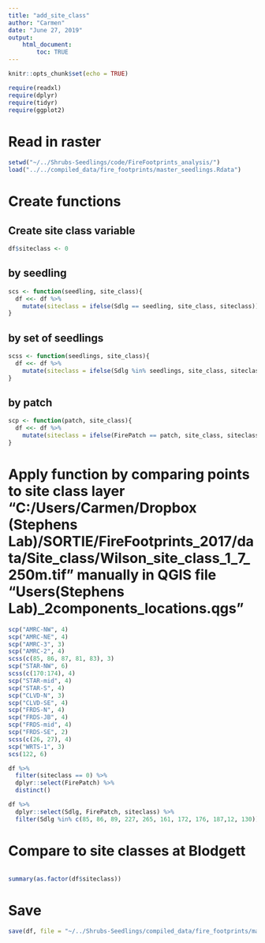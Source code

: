 ```yaml
---
title: "add_site_class"
author: "Carmen"
date: "June 27, 2019"
output: 
    html_document:
        toc: TRUE
---
```


```r
knitr::opts_chunk$set(echo = TRUE)
```

```r
require(readxl)
require(dplyr)
require(tidyr)
require(ggplot2)
```

# Read in raster
```r
setwd("~/../Shrubs-Seedlings/code/FireFootprints_analysis/")
load("../../compiled_data/fire_footprints/master_seedlings.Rdata")
```

# Create functions

## Create site class variable
```r
df$siteclass <- 0
```

## by seedling
```r
scs <- function(seedling, site_class){
  df <<- df %>% 
    mutate(siteclass = ifelse(Sdlg == seedling, site_class, siteclass))
}
```

## by set of seedlings
```r
scss <- function(seedlings, site_class){
  df <<- df %>% 
    mutate(siteclass = ifelse(Sdlg %in% seedlings, site_class, siteclass))
}
```


## by patch
```r
scp <- function(patch, site_class){
  df <<- df %>% 
    mutate(siteclass = ifelse(FirePatch == patch, site_class, siteclass))
}
```

# Apply function by comparing points to site class layer "C:/Users/Carmen/Dropbox (Stephens Lab)/SORTIE/FireFootprints_2017/data/Site_class/Wilson_site_class_1_7_250m.tif" manually in QGIS file "Users\Carmen\Dropbox (Stephens Lab)\Chapter_2\Figure components\Seedling_locations.qgs"
```r
scp("AMRC-NW", 4)
scp("AMRC-NE", 4)
scp("AMRC-3", 3)
scp("AMRC-2", 4)
scss(c(85, 86, 87, 81, 83), 3)
scp("STAR-NW", 6)
scss(c(170:174), 4)
scp("STAR-mid", 4)
scp("STAR-S", 4)
scp("CLVD-N", 3)
scp("CLVD-SE", 4)
scp("FRDS-N", 4)
scp("FRDS-JB", 4)
scp("FRDS-mid", 4)
scp("FRDS-SE", 2)
scss(c(26, 27), 4)
scp("WRTS-1", 3)
scs(122, 6)
```

```r
df %>% 
  filter(siteclass == 0) %>% 
  dplyr::select(FirePatch) %>% 
  distinct()
```


```r
df %>% 
  dplyr::select(Sdlg, FirePatch, siteclass) %>% 
  filter(Sdlg %in% c(85, 86, 89, 227, 265, 161, 172, 176, 187,12, 130))
```

# Compare to site classes at Blodgett
```r

```

```r
summary(as.factor(df$siteclass))
```

# Save
```r
save(df, file = "~/../Shrubs-Seedlings/compiled_data/fire_footprints/master_seedlings1.Rdata")
```

